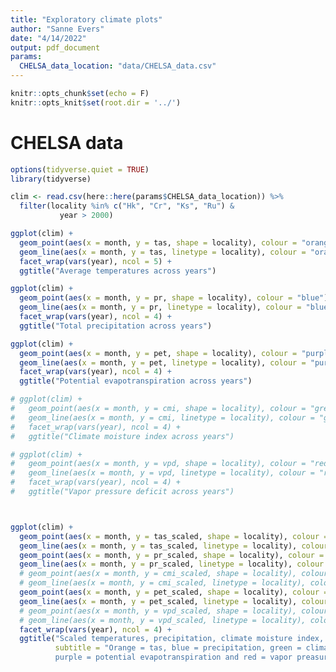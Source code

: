 ```yaml
---
title: "Exploratory climate plots"
author: "Sanne Evers"
date: "4/14/2022"
output: pdf_document
params:
  CHELSA_data_location: "data/CHELSA_data.csv"
---
```


```r
knitr::opts_chunk$set(echo = F)
knitr::opts_knit$set(root.dir = '../')

```

# CHELSA data

```r
options(tidyverse.quiet = TRUE)
library(tidyverse)

clim <- read.csv(here::here(params$CHELSA_data_location)) %>% 
  filter(locality %in% c("Hk", "Cr", "Ks", "Ru") &
           year > 2000)

ggplot(clim) +
  geom_point(aes(x = month, y = tas, shape = locality), colour = "orange") +
  geom_line(aes(x = month, y = tas, linetype = locality), colour = "orange") +
  facet_wrap(vars(year), ncol = 5) +
  ggtitle("Average temperatures across years")

ggplot(clim) +
  geom_point(aes(x = month, y = pr, shape = locality), colour = "blue") +
  geom_line(aes(x = month, y = pr, linetype = locality), colour = "blue") +
  facet_wrap(vars(year), ncol = 4) + 
  ggtitle("Total precipitation across years")

ggplot(clim) +
  geom_point(aes(x = month, y = pet, shape = locality), colour = "purple") +
  geom_line(aes(x = month, y = pet, linetype = locality), colour = "purple") +
  facet_wrap(vars(year), ncol = 4) +
  ggtitle("Potential evapotranspiration across years")

# ggplot(clim) +
#   geom_point(aes(x = month, y = cmi, shape = locality), colour = "green") +
#   geom_line(aes(x = month, y = cmi, linetype = locality), colour = "green") +
#   facet_wrap(vars(year), ncol = 4) + 
#   ggtitle("Climate moisture index across years")

# ggplot(clim) +
#   geom_point(aes(x = month, y = vpd, shape = locality), colour = "red") +
#   geom_line(aes(x = month, y = vpd, linetype = locality), colour = "red") +
#   facet_wrap(vars(year), ncol = 4) + 
#   ggtitle("Vapor pressure deficit across years")



ggplot(clim) +
  geom_point(aes(x = month, y = tas_scaled, shape = locality), colour = "orange") +
  geom_line(aes(x = month, y = tas_scaled, linetype = locality), colour = "orange") +
  geom_point(aes(x = month, y = pr_scaled, shape = locality), colour = "blue") +
  geom_line(aes(x = month, y = pr_scaled, linetype = locality), colour = "blue") +
  # geom_point(aes(x = month, y = cmi_scaled, shape = locality), colour = "green") +
  # geom_line(aes(x = month, y = cmi_scaled, linetype = locality), colour = "green") +
  geom_point(aes(x = month, y = pet_scaled, shape = locality), colour = "purple") +
  geom_line(aes(x = month, y = pet_scaled, linetype = locality), colour = "purple") +
  # geom_point(aes(x = month, y = vpd_scaled, shape = locality), colour = "red") +
  # geom_line(aes(x = month, y = vpd_scaled, linetype = locality), colour = "red") +
  facet_wrap(vars(year), ncol = 4) +
  ggtitle("Scaled temperatures, precipitation, climate moisture index, pot. evapotr. and vapor pressure deficit across years (Scaled per month)", 
          subtitle = "Orange = tas, blue = precipitation, green = climate moisture index, 
          purple = potential evapotranspiration and red = vapor preasure deficit")

 
  

```

